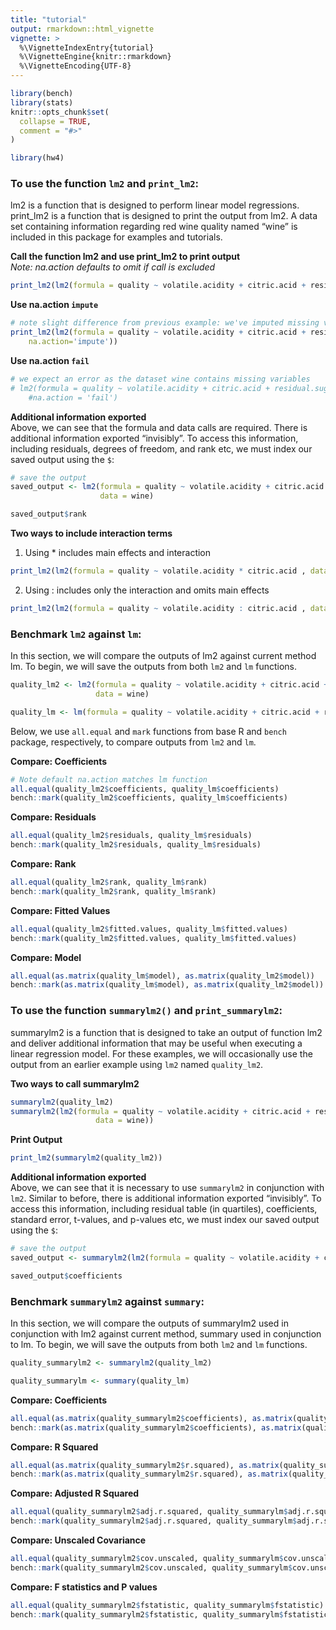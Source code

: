 ```yaml
---
title: "tutorial"
output: rmarkdown::html_vignette
vignette: >
  %\VignetteIndexEntry{tutorial}
  %\VignetteEngine{knitr::rmarkdown}
  %\VignetteEncoding{UTF-8}
---
```


```r
library(bench)
library(stats)
knitr::opts_chunk$set(
  collapse = TRUE,
  comment = "#>"
)
```

```r
library(hw4)
```

### To use the function `lm2` and `print_lm2`:
lm2 is a function that is designed to perform linear model regressions. print_lm2 is a function that is designed to print the output from lm2. A data set containing information regarding red wine quality named "wine" is included in this package for examples and tutorials.
    
**Call the function lm2 and use print_lm2 to print output**         
*Note: na.action defaults to omit if call is excluded*
```r
print_lm2(lm2(formula = quality ~ volatile.acidity + citric.acid + residual.sugar, data = wine))
```

**Use na.action `impute`**
```r
# note slight difference from previous example: we've imputed missing values with column means
print_lm2(lm2(formula = quality ~ volatile.acidity + citric.acid + residual.sugar, data = wine,
    na.action='impute'))
```

**Use na.action `fail`**
```r
# we expect an error as the dataset wine contains missing variables
# lm2(formula = quality ~ volatile.acidity + citric.acid + residual.sugar, data = wine, 
    #na.action = 'fail')
```

**Additional information exported**       
Above, we can see that the formula and data calls are required. There is additional information exported "invisibly". To access this information, including residuals, degrees of freedom, and rank etc, we must index our saved output using the `$`:
```r
# save the output
saved_output <- lm2(formula = quality ~ volatile.acidity + citric.acid + residual.sugar, 
                    data = wine) 

saved_output$rank
```

**Two ways to include interaction terms** 
  
1) Using * includes main effects and interaction 
```r
print_lm2(lm2(formula = quality ~ volatile.acidity * citric.acid , data = wine))
```
  
2. Using : includes only the interaction and omits main effects
```r
print_lm2(lm2(formula = quality ~ volatile.acidity : citric.acid , data = wine))
```

### Benchmark `lm2` against `lm`:
In this section, we will compare the outputs of lm2 against current method lm. To begin, we will save the outputs from both `lm2` and `lm` functions.
```r
quality_lm2 <- lm2(formula = quality ~ volatile.acidity + citric.acid + residual.sugar, 
                   data = wine)

quality_lm <- lm(formula = quality ~ volatile.acidity + citric.acid + residual.sugar, data = wine)
```
      
Below, we use `all.equal` and `mark` functions from base R and `bench` package, respectively, to compare outputs from `lm2` and `lm`.
  
**Compare: Coefficients **
```r
# Note default na.action matches lm function
all.equal(quality_lm2$coefficients, quality_lm$coefficients) 
bench::mark(quality_lm2$coefficients, quality_lm$coefficients) 
```
  
**Compare: Residuals**
```r
all.equal(quality_lm2$residuals, quality_lm$residuals) 
bench::mark(quality_lm2$residuals, quality_lm$residuals)
```

**Compare: Rank**
```r
all.equal(quality_lm2$rank, quality_lm$rank) 
bench::mark(quality_lm2$rank, quality_lm$rank)
```

**Compare: Fitted Values**
```r
all.equal(quality_lm2$fitted.values, quality_lm$fitted.values) 
bench::mark(quality_lm2$fitted.values, quality_lm$fitted.values) 
```

**Compare: Model**
```r
all.equal(as.matrix(quality_lm$model), as.matrix(quality_lm2$model))
bench::mark(as.matrix(quality_lm$model), as.matrix(quality_lm2$model))
```

### To use the function `summarylm2()` and `print_summarylm2`:
summarylm2 is a function that is designed to take an output of function lm2 and deliver additional information that may be useful when executing a linear regression model. For these examples, we will occasionally use the output from an earlier example using `lm2` named `quality_lm2`. 

**Two ways to call summarylm2**
```r
summarylm2(quality_lm2)
summarylm2(lm2(formula = quality ~ volatile.acidity + citric.acid + residual.sugar, 
                   data = wine))
```
  
**Print Output**
```r
print_lm2(summarylm2(quality_lm2))
```
**Additional information exported**       
Above, we can see that it is necessary to use `summarylm2` in conjunction with `lm2`. Similar to before, there is additional information exported "invisibly". To access this information, including residual table (in quartiles), coefficients, standard error, t-values, and p-values etc, we must index our saved output using the `$`:
```r
# save the output
saved_output <- summarylm2(lm2(formula = quality ~ volatile.acidity + citric.acid + residual.sugar, data = wine))

saved_output$coefficients
```

### Benchmark `summarylm2` against `summary`:
In this section, we will compare the outputs of summarylm2 used in conjunction with lm2 against current method, summary used in conjunction to lm. To begin, we will save the outputs from both `lm2` and `lm` functions.
```r
quality_summarylm2 <- summarylm2(quality_lm2)

quality_summarylm <- summary(quality_lm)
```

**Compare: Coefficients **
```r
all.equal(as.matrix(quality_summarylm2$coefficients), as.matrix(quality_summarylm$coefficients)) 
bench::mark(as.matrix(quality_summarylm2$coefficients), as.matrix(quality_summarylm$coefficients))
```

**Compare: R Squared **
```r
all.equal(as.matrix(quality_summarylm2$r.squared), as.matrix(quality_summarylm$r.squared)) 
bench::mark(as.matrix(quality_summarylm2$r.squared), as.matrix(quality_summarylm$r.squared))
```

**Compare: Adjusted R Squared **
```r
all.equal(quality_summarylm2$adj.r.squared, quality_summarylm$adj.r.squared)
bench::mark(quality_summarylm2$adj.r.squared, quality_summarylm$adj.r.squared)
```

**Compare: Unscaled Covariance **
```r
all.equal(quality_summarylm2$cov.unscaled, quality_summarylm$cov.unscaled)
bench::mark(quality_summarylm2$cov.unscaled, quality_summarylm$cov.unscaled)
```
  
**Compare: F statistics and P values **
```r
all.equal(quality_summarylm2$fstatistic, quality_summarylm$fstatistic)
bench::mark(quality_summarylm2$fstatistic, quality_summarylm$fstatistic)
```

